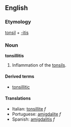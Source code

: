 {{wikipedia}}
==English==
===Etymology===
[[tonsil]] + [[-itis]]

===Noun===
'''tonsillitis''' 

#{{pathology}} Inflammation of the [[tonsil]]s.

====Derived terms====
*[[tonsillitic]]

====Translations====
*Italian: [[tonsillite]] ''f''
*Portuguese: [[amigdalite]] ''f''
*Spanish: [[amigdalitis]] ''f''